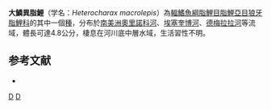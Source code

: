 {{Speciesbox 
| taxon = Heterocharax macrolepis
| status = NE
| status_system = IUCN3.1
| authority =  [[Eigenmann|Eigenmann]], 1912
| synonyms = 
}}
'''大鱗異脂鯉'''（学名：''Heterocharax macrolepis''）為[[輻鰭魚綱|輻鰭魚綱]][[脂鯉目|脂鯉目]][[脂鯉亞目|脂鯉亞目]][[狼牙脂鯉科|狼牙脂鯉科]]的其中一個[[種|種]]，分布於[[南美洲|南美洲]][[奧里諾科河|奧里諾科河]]、[[埃塞奎博河|埃塞奎博河]]、[[德梅拉拉河|德梅拉拉河]]等流域，體長可達4.8公分，棲息在河川底中層水域，生活習性不明。

==参考文献==
{{refbegin}}
*{{FishBase_species|genus=Heterocharax|species=macrolepis|year=2013|month=8}}
{{refend}}
{{Taxonbar|from=Q5588227}}

[[Category:異脂鯉屬|D]]
[[Category:1912年描述的鱼类|D]]


{{魚類小作品}}